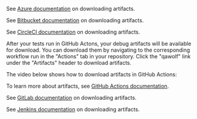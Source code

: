 
<CiTabs>
<TabItem value="azure">

See [Azure documentation](https://docs.microsoft.com/en-us/azure/devops/pipelines/artifacts/pipeline-artifacts?view=azure-devops&tabs=classic#downloading-artifacts) on downloading artifacts.

</TabItem>
<TabItem value="bitbucket">

See [Bitbucket documentation](https://confluence.atlassian.com/bitbucket/using-artifacts-in-steps-935389074.html#Usingartifactsinsteps-artifact_expiry) on downloading artifacts.

</TabItem>
<TabItem value="circleci">

See [CircleCI documentation](https://circleci.com/docs/2.0/artifacts/#artifacts-overview) on downloading artifacts.

</TabItem>
<TabItem value="github">

After your tests run in GitHub Actons, your debug artifacts will be available for download. You can download them by navigating to the corresponding workflow run in the "Actions" tab in your repository. Click the "qawolf" link under the "Artifacts" header to download artifacts.

The video below shows how to download artifacts in GitHub Actions:

<YouTubeVideo src="https://www.youtube.com/embed/QjyjNTKasEY" />

To learn more about artifacts, see [GitHub Actions documentation](https://help.github.com/en/actions/automating-your-workflow-with-github-actions/persisting-workflow-data-using-artifacts).

</TabItem>
<TabItem value="gitlab">

See [GitLab documentation](https://docs.gitlab.com/ee/user/project/pipelines/job_artifacts.html#downloading-artifacts) on downloading artifacts.

</TabItem>
<TabItem value="jenkins">

See [Jenkins documentation](https://plugins.jenkins.io/artifactdeployer) on downloading artifacts.

</TabItem>
</CiTabs>
